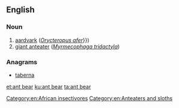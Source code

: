==English==

===Noun===
{{en-noun}}

# [[aardvark]] (''[[Orycteropus afer]]''}})
# [[giant anteater]] (''[[Myrmecophaga tridactyla]]'')

===Anagrams===
* [[taberna#English|taberna]]

[[Category:en:African insectivores]]
[[Category:en:Anteaters and sloths]]

[[et:ant bear]]
[[ku:ant bear]]
[[ta:ant bear]]